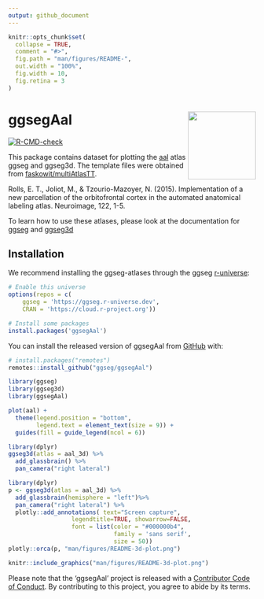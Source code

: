 ```yaml
---
output: github_document
---
```


<!-- README.md is generated from README.Rmd. Please edit that file -->

```r
knitr::opts_chunk$set(
  collapse = TRUE,
  comment = "#>",
  fig.path = "man/figures/README-",
  out.width = "100%",
  fig.width = 10, 
  fig.retina = 3
)
```

# ggsegAal <img src='man/figures/logo.png' align="right" height="138.5" />

<!-- badges: start -->
[![R-CMD-check](https://github.com/ggseg/ggsegAal/workflows/R-CMD-check/badge.svg)](https://github.com/ggseg/ggsegAal/actions)
<!-- badges: end -->

This package contains dataset for plotting the [aal](https://www.sciencedirect.com/science/article/abs/pii/S1053811915006953?via%3Dihub) atlas ggseg and ggseg3d. The template files were obtained from [faskowit/multiAtlasTT](https://github.com/faskowit/multiAtlasTT).

Rolls, E. T., Joliot, M., & Tzourio-Mazoyer, N. (2015). Implementation of a new parcellation of the orbitofrontal cortex in the automated anatomical labeling atlas. Neuroimage, 122, 1-5.

To learn how to use these atlases, please look at the documentation for [ggseg](https://ggseg.github.io/ggseg/) and [ggseg3d](https://ggseg.github.io/ggseg3d)

## Installation

We recommend installing the ggseg-atlases through the ggseg [r-universe](https://ggseg.r-universe.dev/ui#builds):

```r
# Enable this universe
options(repos = c(
    ggseg = 'https://ggseg.r-universe.dev',
    CRAN = 'https://cloud.r-project.org'))

# Install some packages
install.packages('ggsegAal')
```

You can install the released version of ggsegAal from [GitHub](https://github.com/) with:

``` r
# install.packages("remotes")
remotes::install_github("ggseg/ggsegAal")
```

```r
library(ggseg)
library(ggseg3d)
library(ggsegAal)

plot(aal) +
  theme(legend.position = "bottom", 
        legend.text = element_text(size = 9)) +
  guides(fill = guide_legend(ncol = 6))

```

```r
library(dplyr)
ggseg3d(atlas = aal_3d) %>% 
  add_glassbrain() %>% 
  pan_camera("right lateral")
```

```r
library(dplyr)
p <- ggseg3d(atlas = aal_3d) %>%
  add_glassbrain(hemisphere = "left")%>%
  pan_camera("right lateral") %>%
  plotly::add_annotations( text="Screen capture",
                  legendtitle=TRUE, showarrow=FALSE,
                  font = list(color = "#000000b4",
                              family = 'sans serif',
                              size = 50))
plotly::orca(p, "man/figures/README-3d-plot.png")
```

```r
knitr::include_graphics("man/figures/README-3d-plot.png")
```

Please note that the 'ggsegAal' project is released with a
[Contributor Code of Conduct](CODE_OF_CONDUCT.md).
By contributing to this project, you agree to abide by its terms.
